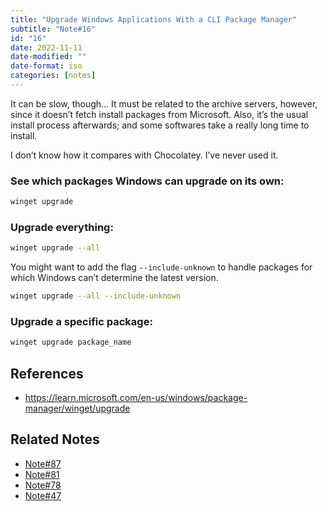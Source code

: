 ```yaml
---
title: "Upgrade Windows Applications With a CLI Package Manager"
subtitle: "Note#16"
id: "16"
date: 2022-11-11
date-modified: ""
date-format: iso
categories: [notes]
---
```

It can be slow, though... It must be related to the archive servers, however, since it doesn't fetch install packages from Microsoft. Also, it's the usual install process afterwards; and some softwares take a really long time to install.

I don't know how it compares with Chocolatey. I've never used it.

### See which packages Windows can upgrade on its own:

```bash
winget upgrade
```

### Upgrade everything:

```bash
winget upgrade --all
```

You might want to add the flag `--include-unknown` to handle packages for which Windows can't determine the latest version.

```bash
winget upgrade --all --include-unknown
```

### Upgrade a specific package:

```powershell
winget upgrade package_name
```

## References

* <https://learn.microsoft.com/en-us/windows/package-manager/winget/upgrade>

## Related Notes

* [Note#87](/notes/87)
* [Note#81](/notes/81)
* [Note#78](/notes/78)
* [Note#47](/notes/47)
